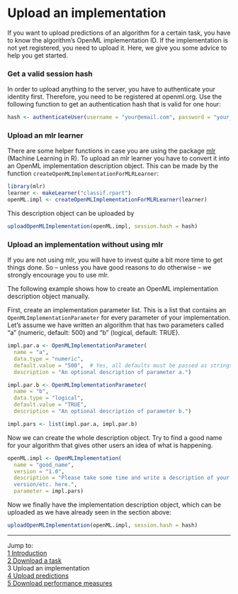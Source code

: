 Upload an implementation
========================

If you want to upload predictions of an algorithm for a certain task, you have to know the algorithm's OpenML implementation ID. If the implementation is not yet registered, you need to upload it. Here, we give you some advice to help you get started.

### Get a valid session hash
In order to upload anything to the server, you have to authenticate your identity first. Therefore, you need to be registered at openml.org. Use the following function to get an authentication hash that is valid for one hour:

```r
hash <- authenticateUser(username = "your@email.com", password = "your_password")
```
### Upload an mlr learner
There are some helper functions in case you are using the package [mlr](https://github.com/berndbischl/mlr) (Machine Learning in R). To upload an mlr learner you have to convert it into an OpenML implementation description object. This can be made by the function `createOpenMLImplementationForMLRLearner`:

```r
library(mlr)
learner <- makeLearner("classif.rpart")
openML.impl <- createOpenMLImplementationForMLRLearner(learner)
```
This description object can be uploaded by
```r
uploadOpenMLImplementation(openML.impl, session.hash = hash)
```

### Upload an implementation without using mlr
If you are not using mlr, you will have to invest quite a bit more time to get things done. So -- unless you have good reasons to do otherwise -- we strongly encourage you to use mlr. 

The following example shows how to create an OpenML implementation description object manually.

First, create an implementation parameter list. This is a list that contains an `OpenMLImplementationParameter` for every parameter of your implementation. Let's assume we have written an algorithm that has two parameters called "a" (numeric, default: 500) and "b" (logical, default: TRUE). 
```r
impl.par.a <- OpenMLImplementationParameter(
  name = "a", 
  data.type = "numeric", 
  default.value = "500",  # Yes, all defaults must be passed as strings.
  description = "An optional description of parameter a.")  

impl.par.b <- OpenMLImplementationParameter(
  name = "b", 
  data.type = "logical", 
  default.value = "TRUE",  
  description = "An optional description of parameter b.")  

impl.pars <- list(impl.par.a, impl.par.b)
```
Now we can create the whole description object. Try to find a good name for your algorithm that gives other users an idea of what is happening. 
```r
openML.impl <- OpenMLImplementation(
  name = "good_name",
  version = "1.0",
  description = "Please take some time and write a description of your algorithm/changes compared with the previous
  version/etc. here.",
  parameter = impl.pars)
```
Now we finally have the implementation description object, which can be uploaded as we have already seen in the section above:
```r
uploadOpenMLImplementation(openML.impl, session.hash = hash)
```

----------------------------------------------------------------------------------------------------------------------
Jump to:    
[1 Introduction](1-Introduction.md)    
[2 Download a task](2-Download-a-task.md)  
3 Upload an implementation  
[4 Upload predictions](4-Upload-predictions.md)  
[5 Download performance measures](5-Download-performance-measures.md)